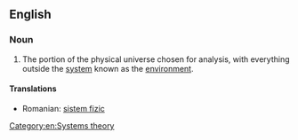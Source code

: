 ==English==
{{wikipedia}}
===Noun===
{{en-noun}}

# {{physics}} The portion of the physical universe chosen for analysis, with everything outside the [[system]] known as the [[environment]].

====Translations====
* Romanian: [[sistem fizic]] {{n}}

[[Category:en:Systems theory]]